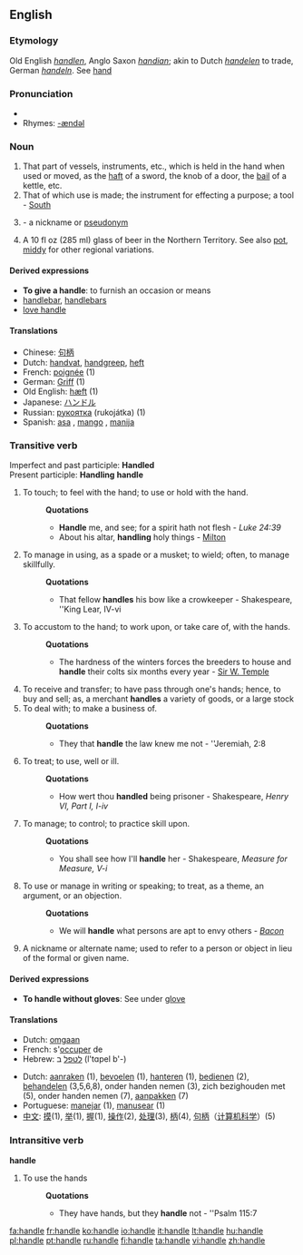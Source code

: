==English==

===Etymology===
Old English ''[[handlen]]'', Anglo Saxon ''[[handian]]''; akin to Dutch ''[[handelen]]'' to trade, German ''[[handeln]]''.  See [[hand]]

===Pronunciation===
*{{audio|en-us-handle.ogg|Audio (US)}}
*Rhymes: [[Rhymes:English:-ændəl|-ændəl]]

===Noun===
{{en-noun}}

# That part of vessels, instruments, etc., which is held in the hand when used or moved, as the [[haft]] of a sword, the knob of a door, the [[bail]] of a kettle, etc.
# That of which use is made; the instrument for effecting a purpose; a tool - [[South]]
# {{slang}} - a nickname or [[pseudonym]]
# {{AU}} A 10 fl oz (285 ml) glass of beer in the Northern Territory. See also [[pot]], [[middy]] for other regional variations.

====Derived expressions====
*'''To give a handle''': to furnish an occasion or means
*[[handlebar]], [[handlebars]]
*[[love handle]]

====Translations====
*Chinese: [[句柄]]
*Dutch: [[handvat]], [[handgreep]], [[heft]]
*French: [[poignée]] {{f}} (1)
*German: [[Griff]] {{m}} (1)
*Old English: [[hæft]] (1)
*Japanese: [[ハンドル]]
*Russian: [[рукоятка]] (rukojátka) {{f}} (1)
*Spanish: [[asa]] {{f}}, [[mango]] {{m}}, [[manija]] {{f}}

===Transitive verb===
Imperfect and past participle: '''Handled'''
<br>Present participle: '''Handling'''
'''handle'''

# To touch; to feel with the hand; to use or hold with the hand.
#:'''Quotations'''
#:*'''Handle''' me, and see; for a spirit hath not flesh - ''Luke 24:39''
#:*About his altar, '''handling''' holy things - [[Milton]]
# To manage in using, as a spade or a musket; to wield; often, to manage skillfully.
#:'''Quotations'''
#:*That fellow '''handles''' his bow like a crowkeeper - Shakespeare, ''King Lear, IV-vi
# To accustom to the hand; to work upon, or take care of, with the hands.
#:'''Quotations'''
#:*The hardness of the winters forces the breeders to house and '''handle''' their colts six months every year - [[Sir W. Temple]]
# To receive and transfer; to have pass through one's hands; hence, to buy and sell; as, a merchant '''handles''' a variety of goods, or a large stock
# To deal with; to make a business of.
#:'''Quotations'''
#:*They that '''handle''' the law knew me not - ''Jeremiah, 2:8
# To treat; to use, well or ill.
#:'''Quotations'''
#:*How wert thou '''handled''' being prisoner - Shakespeare, ''Henry VI, Part I, I-iv''
# To manage; to control; to practice skill upon.
#:'''Quotations'''
#:*You shall see how I'll '''handle''' her - Shakespeare, ''Measure for Measure, V-i''
# To use or manage in writing or speaking; to treat, as a theme, an argument, or an objection.
#:'''Quotations'''
#:*We will '''handle''' what persons are apt to envy others - ''[[Bacon]]''
# A nickname or alternate name; used to refer to a person or object in lieu of the formal or given name.

====Derived expressions====
*'''To handle without gloves''': {{colloquial}} See under [[glove]]

====Translations====
{{trans-top|to deal with}}
*Dutch: [[omgaan]]
*French: s'[[occuper]] de
*Hebrew: [[לטפל]] ב (l'tɑpel b'-)
{{trans-mid}}
{{trans-bottom}}

{{rfc-trans}}
*Dutch: [[aanraken]] (1), [[bevoelen]] (1), [[hanteren]] (1), [[bedienen]] (2), [[behandelen]] (3,5,6,8), onder handen nemen (3), zich bezighouden met (5), onder handen nemen (7), [[aanpakken]] (7)
*Portuguese: [[manejar]] (1), [[manusear]] (1)
*[[中文]]: [[摸]](1), [[举]](1), [[握]](1), [[操作]](2), [[处理]](3), [[柄]](4), [[句柄]]（[[计算机科学]]）(5)

===Intransitive verb===
'''handle'''

# To use the hands
#:'''Quotations'''
#:*They have hands, but they '''handle''' not - ''Psalm 115:7

[[fa:handle]]
[[fr:handle]]
[[ko:handle]]
[[io:handle]]
[[it:handle]]
[[lt:handle]]
[[hu:handle]]
[[pl:handle]]
[[pt:handle]]
[[ru:handle]]
[[fi:handle]]
[[ta:handle]]
[[vi:handle]]
[[zh:handle]]